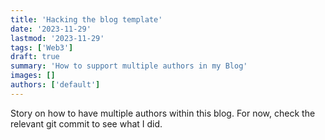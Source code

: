 ```yaml
---
title: 'Hacking the blog template'
date: '2023-11-29'
lastmod: '2023-11-29'
tags: ['Web3']
draft: true
summary: 'How to support multiple authors in my Blog'
images: []
authors: ['default']
---
```


Story on how to have multiple authors within this blog. For now, check the relevant git commit
to see what I did.

